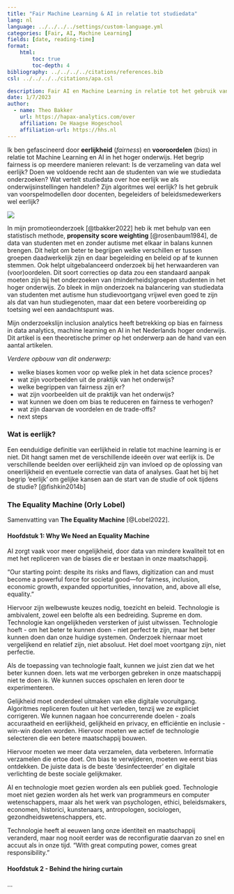 ```yaml
---
title: "Fair Machine Learning & AI in relatie tot studiedata"
lang: nl
language: ../../../../settings/custom-language.yml
categories: [Fair, AI, Machine Learning]
fields: [date, reading-time]
format:
    html:
        toc: true
        toc-depth: 4
bibliography: ../../../../citations/references.bib
csl: ../../../../citations/apa.csl

description: Fair AI en Machine Learning in relatie tot het gebruik van studiedata.
date: 1/7/2023
author:
  - name: Theo Bakker 
    url: https://hapax-analytics.com/over
    affiliation: De Haagse Hogeschool
    affiliation-url: https://hhs.nl
---
```


Ik ben gefascineerd door **eerlijkheid** (*fairness*) en **vooroordelen** (*bias*) in relatie tot Machine Learning en AI in het hoger onderwijs. Het begrip fairness is op meerdere manieren relevant: Is de verzameling van data wel eerlijk? Doen we voldoende recht aan de studenten van wie we studiedata onderzoeken? Wat vertelt studiedata over hoe eerlijk we als onderwijsinstellingen handelen? Zijn algoritmes wel eerlijk? Is het gebruik van voorspelmodellen door docenten, begeleiders of beleidsmedewerkers wel eerlijk?

![](images/fairness-pionnen.jpg){fig-align="center"}

In mijn promotieonderzoek [@tbakker2022] heb ik met behulp van een statistisch methode, **propensity score weighting** [@rosenbaum1984], de data van studenten met en zonder autisme met elkaar in balans kunnen brengen. Dit helpt om beter te begrijpen welke verschillen er tussen groepen daadwerkelijk zijn en daar begeleiding en beleid op af te kunnen stemmen. Ook helpt uitgebalanceerd onderzoek bij het herwaarderen van (voor)oordelen. Dit soort correcties op data zou een standaard aanpak moeten zijn bij het onderzoeken van (minderheids)groepen studenten in het hoger onderwijs. Zo bleek in mijn onderzoek na balancering van studiedata van studenten met autisme hun studievoortgang vrijwel even goed te zijn als dat van hun studiegenoten, maar dat een betere voorbereiding op toetsing wel een aandachtspunt was.

Mijn onderzoekslijn inclusion analytics heeft betrekking op bias en fairness in data analytics, machine learning en AI in het Nederlands hoger onderwijs. Dit artikel is een theoretische primer op het onderwerp aan de hand van een aantal artikelen.

*Verdere opbouw van dit onderwerp:*

-   welke biases komen voor op welke plek in het data science proces?
-   wat zijn voorbeelden uit de praktijk van het onderwijs?
-   welke begrippen van fairness zijn er?
-   wat zijn voorbeelden uit de praktijk van het onderwijs?
-   wat kunnen we doen om bias te reduceren en fairness te verhogen?
-   wat zijn daarvan de voordelen en de trade-offs?
-   next steps

### Wat is eerlijk?

Een eenduidige definitie van eerlijkheid in relatie tot machine learning is er niet. Dit hangt samen met de verschillende ideeën over wat eerlijk is. De verschillende beelden over eerlijkheid zijn van invloed op de oplossing van oneerlijkheid en eventuele correctie van data of analyses. Gaat het bij het begrip 'eerlijk' om gelijke kansen aan de start van de studie of ook tijdens de studie? [@fishkin2014b]

### The Equality Machine (Orly Lobel)

Samenvatting van **The Equality Machine** [@Lobel2022].

#### Hoofdstuk 1: Why We Need an Equality Machine

AI zorgt vaak voor meer ongelijkheid, door data van mindere kwaliteit tot en met het repliceren van de biases die er bestaan in onze maatschappij.

"Our starting point: despite its risks and flaws, digitization can and must become a powerful force for societal good---for fairness, inclusion, economic growth, expanded opportunities, innovation, and, above all else, equality."

Hiervoor zijn welbewuste keuzes nodig, toezicht en beleid. Technologie is ambivalent, zowel een belofte als een bedreiding. Supreme en dom. Technologie kan ongelijkheden versterken of juist uitwissen. Technologie hoeft - om het beter te kunnen doen - niet perfect te zijn, maar het beter kunnen doen dan onze huidige systemen. Onderzoek hiernaar moet vergelijkend en relatief zijn, niet absoluut. Het doel moet voortgang zijn, niet perfectie.

Als de toepassing van technologie faalt, kunnen we juist zien dat we het beter kunnen doen. Iets wat me verborgen gebreken in onze maatschappij niet te doen is. We kunnen succes opschalen en leren door te experimenteren.

Gelijkheid moet onderdeel uitmaken van elke digitale vooruitgang. Algoritmes repliceren fouten uit het verleden, tenzij we ze expliciet corrigeren. We kunnen nagaan hoe concurrerende doelen - zoals accuraatheid en eerlijkheid, gelijkheid en privacy, en efficiëntie en inclusie - win-win doelen worden. Hiervoor moeten we actief de technologie selecteren die een betere maatschappij bouwen.

Hiervoor moeten we meer data verzamelen, data verbeteren. Informatie verzamelen die ertoe doet. Om bias te verwijderen, moeten we eerst bias ontdekken. De juiste data is de beste 'desinfecteerder' en digitale verlichting de beste sociale gelijkmaker.

AI en technologie moet gezien worden als een publiek goed. Technologie moet niet gezien worden als het werk van programmeurs en computer wetenschappers, maar als het werk van psychologen, ethici, beleidsmakers, economen, historici, kunstenaars, antropologen, sociologen, gezondheidswetenschappers, etc.

Technologie heeft al eeuwen lang onze identiteit en maatschappij veranderd, maar nog nooit eerder was de reconfiguratie daarvan zo snel en accuut als in onze tijd. "With great computing power, comes great responsibility."

#### Hoofdstuk 2 - Behind the hiring curtain

...
